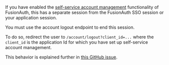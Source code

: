 If you have enabled the [self-service account management](/docs/lifecycle/manage-users/account-management/) functionality of FusionAuth, this has a separate session from the FusionAuth SSO session or your application session.

You must use the account logout endpoint to end this session.

To do so, redirect the user to `/account/logout?client_id=...` where the `client_id` is the application Id for which you have set up self-service account management.

This behavior is explained further in [this GitHub issue](https://github.com/FusionAuth/fusionauth-issues/issues/2298).
